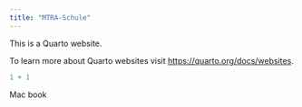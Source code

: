 ```yaml
---
title: "MTRA-Schule"
---
```


This is a Quarto website.

To learn more about Quarto websites visit <https://quarto.org/docs/websites>.

```r
1 + 1
```


Mac book


